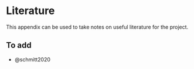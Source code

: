 # Literature {.unnumbered}

This appendix can be used to take notes on useful literature for the project.

## To add

-   @schmitt2020
